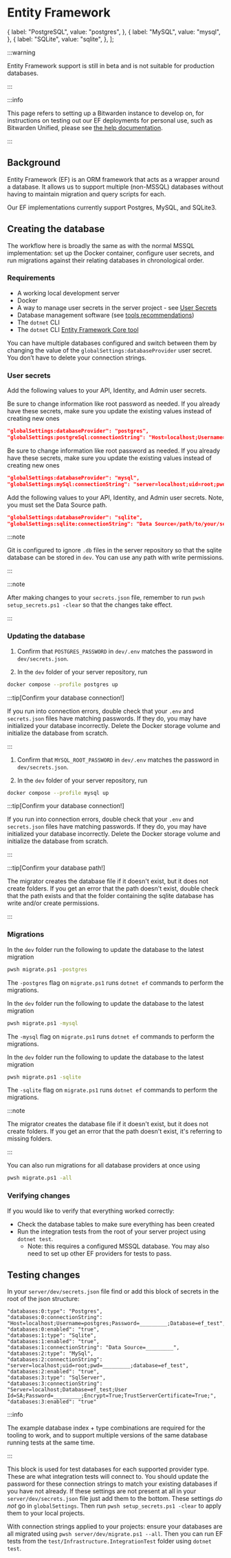 
# Entity Framework

  {
    label: "PostgreSQL",
    value: "postgres",
  },
  {
    label: "MySQL",
    value: "mysql",
  },
  {
    label: "SQLite",
    value: "sqlite",
  },
];

:::warning

Entity Framework support is still in beta and is not suitable for production databases.

:::

:::info

This page refers to setting up a Bitwarden instance to develop on, for instructions on testing out
our EF deployments for personal use, such as Bitwarden Unified, please see
[the help documentation](https://bitwarden.com/help/install-and-deploy-unified-beta/).

:::

## Background

Entity Framework (EF) is an ORM framework that acts as a wrapper around a database. It allows us to
support multiple (non-MSSQL) databases without having to maintain migration and query scripts for
each.

Our EF implementations currently support Postgres, MySQL, and SQLite3.

## Creating the database

The workflow here is broadly the same as with the normal MSSQL implementation: set up the Docker
container, configure user secrets, and run migrations against their relating databases in
chronological order.

### Requirements

- A working local development server
- Docker
- A way to manage user secrets in the server project - see
  [User Secrets](../../../../contributing/user-secrets.md)
- Database management software (see [tools recommendations](../../../tools/index.md#databases))
- The `dotnet` CLI
- The `dotnet` CLI [Entity Framework Core tool](https://docs.microsoft.com/en-us/ef/core/cli/dotnet)

You can have multiple databases configured and switch between them by changing the value of the
`globalSettings:databaseProvider` user secret. You don’t have to delete your connection strings.

### User secrets

Add the following values to your API, Identity, and Admin user secrets.

<Tabs
    groupId="provider"
    values={providers}>
<TabItem value="postgres">

Be sure to change information like root password as needed. If you already have these secrets, make
sure you update the existing values instead of creating new ones

```json
"globalSettings:databaseProvider": "postgres",
"globalSettings:postgreSql:connectionString": "Host=localhost;Username=postgres;Password=example;Database=vault_dev;Include Error Detail=true",
```

</TabItem>
<TabItem value="mysql">

Be sure to change information like root password as needed. If you already have these secrets, make
sure you update the existing values instead of creating new ones

```json
"globalSettings:databaseProvider": "mysql",
"globalSettings:mySql:connectionString": "server=localhost;uid=root;pwd=example;database=vault_dev",
```

</TabItem>
<TabItem value="sqlite">

Add the following values to your API, Identity, and Admin user secrets. Note, you must set the Data
Source path.

```json
"globalSettings:databaseProvider": "sqlite",
"globalSettings:sqlite:connectionString": "Data Source=/path/to/your/server/repo/dev/bitwarden.db",
```

:::note

Git is configured to ignore `.db` files in the server repository so that the sqlite database can be
stored in `dev`. You can use any path with write permissions.

:::

</TabItem>
</Tabs>

:::note

After making changes to your `secrets.json` file, remember to run `pwsh setup_secrets.ps1 -clear` so
that the changes take effect.

:::

### Updating the database

<Tabs
    groupId="provider"
    values={providers}>
<TabItem value="postgres">

1. Confirm that `POSTGRES_PASSWORD` in `dev/.env` matches the password in `dev/secrets.json`.

2. In the `dev` folder of your server repository, run

```bash
docker compose --profile postgres up
```

:::tip[Confirm your database connection!]

If you run into connection errors, double check that your `.env` and `secrets.json` files have
matching passwords. If they do, you may have initialized your database incorrectly. Delete the
Docker storage volume and initialize the database from scratch.

:::

</TabItem>
<TabItem value="mysql">

1. Confirm that `MYSQL_ROOT_PASSWORD` in `dev/.env` matches the password in `dev/secrets.json`.

2. In the `dev` folder of your server repository, run

```bash
docker compose --profile mysql up
```

:::tip[Confirm your database connection!]

If you run into connection errors, double check that your `.env` and `secrets.json` files have
matching passwords. If they do, you may have initialized your database incorrectly. Delete the
Docker storage volume and initialize the database from scratch.

:::

</TabItem>
<TabItem value="sqlite">

:::tip[Confirm your database path!]

The migrator creates the database file if it doesn't exist, but it does not create folders. If you
get an error that the path doesn't exist, double check that the path exists and that the folder
containing the sqlite database has write and/or create permissions.

:::

</TabItem>
</Tabs>

### Migrations

<Tabs
    groupId="provider"
    values={providers}>
<TabItem value="postgres">

In the `dev` folder run the following to update the database to the latest migration

```bash
pwsh migrate.ps1 -postgres
```

The `-postgres` flag on `migrate.ps1` runs `dotnet ef` commands to perform the migrations.

</TabItem>
<TabItem value="mysql">

In the `dev` folder run the following to update the database to the latest migration

```bash
pwsh migrate.ps1 -mysql
```

The `-mysql` flag on `migrate.ps1` runs `dotnet ef` commands to perform the migrations.

</TabItem>
<TabItem value="sqlite">

In the `dev` folder run the following to update the database to the latest migration

```bash
pwsh migrate.ps1 -sqlite
```

The `-sqlite` flag on `migrate.ps1` runs `dotnet ef` commands to perform the migrations.

:::note

The migrator creates the database file if it doesn't exist, but it does not create folders. If you
get an error that the path doesn't exist, it's referring to missing folders.

:::

</TabItem>
</Tabs>

You can also run migrations for all database providers at once using

```bash
pwsh migrate.ps1 -all
```

### Verifying changes

If you would like to verify that everything worked correctly:

- Check the database tables to make sure everything has been created
- Run the integration tests from the root of your server project using `dotnet test`.
  - Note: this requires a configured MSSQL database. You may also need to set up other EF providers
    for tests to pass.

## Testing changes

In your `server/dev/secrets.json` file find or add this block of secrets in the root of the json
structure:

```
"databases:0:type": "Postgres",
"databases:0:connectionString": "Host=localhost;Username=postgres;Password=_________;Database=ef_test",
"databases:0:enabled": "true",
"databases:1:type": "Sqlite",
"databases:1:enabled": "true",
"databases:1:connectionString": "Data Source=_________",
"databases:2:type": "MySql",
"databases:2:connectionString": "server=localhost;uid=root;pwd=_________;database=ef_test",
"databases:2:enabled": "true",
"databases:3:type": "SqlServer",
"databases:3:connectionString": "Server=localhost;Database=ef_test;User Id=SA;Password=_________;Encrypt=True;TrustServerCertificate=True;",
"databases:3:enabled": "true"
```

:::info

The example database index + type combinations are required for the tooling to work, and to support
multiple versions of the same database running tests at the same time.

:::

This block is used for test databases for each supported provider type. These are what integration
tests will connect to. You should update the password for these connection strings to match your
existing databases if you have not already. If these settings are not present at all in your
`server/dev/secrets.json` file just add them to the bottom. These settings _do not_ go in
`globalSettings`. Then run `pwsh setup_secrets.ps1 -clear` to apply them to your local projects.

With connection strings applied to your projects: ensure your databases are all migrated using
`pwsh server/dev/migrate.ps1 --all`. Then you can run EF tests from the
`test/Infrastructure.IntegrationTest` folder using `dotnet test`.
